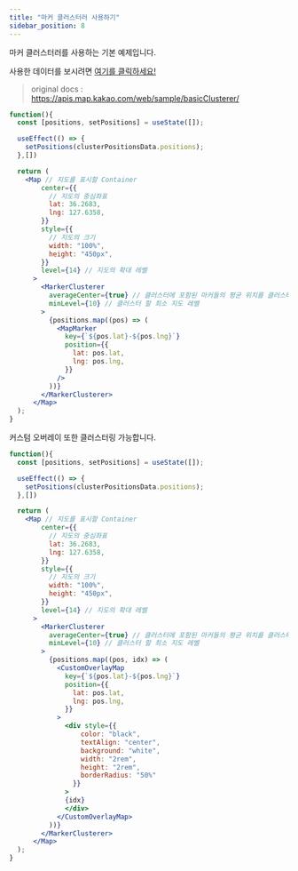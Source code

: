```yaml
---
title: "마커 클러스터러 사용하기"
sidebar_position: 8
---
```


마커 클러스터러를 사용하는 기본 예제입니다.

사용한 데이터를 보시려면 [여기를 클릭하세요!](https://apis.map.kakao.com/download/web/data/chicken.json)

> original docs : https://apis.map.kakao.com/web/sample/basicClusterer/

```jsx live
function(){
  const [positions, setPositions] = useState([]);

  useEffect(() => {
    setPositions(clusterPositionsData.positions);
  },[])

  return (
    <Map // 지도를 표시할 Container
        center={{
          // 지도의 중심좌표
          lat: 36.2683,
          lng: 127.6358,
        }}
        style={{
          // 지도의 크기
          width: "100%",
          height: "450px",
        }}
        level={14} // 지도의 확대 레벨
      >
        <MarkerClusterer
          averageCenter={true} // 클러스터에 포함된 마커들의 평균 위치를 클러스터 마커 위치로 설정
          minLevel={10} // 클러스터 할 최소 지도 레벨
        >
          {positions.map((pos) => (
            <MapMarker
              key={`${pos.lat}-${pos.lng}`}
              position={{
                lat: pos.lat,
                lng: pos.lng,
              }}
            />
          ))}
        </MarkerClusterer>
      </Map>
  );
}
```

커스텀 오버레이 또한 클러스터링 가능합니다.

```jsx live
function(){
  const [positions, setPositions] = useState([]);

  useEffect(() => {
    setPositions(clusterPositionsData.positions);
  },[])

  return (
    <Map // 지도를 표시할 Container
        center={{
          // 지도의 중심좌표
          lat: 36.2683,
          lng: 127.6358,
        }}
        style={{
          // 지도의 크기
          width: "100%",
          height: "450px",
        }}
        level={14} // 지도의 확대 레벨
      >
        <MarkerClusterer
          averageCenter={true} // 클러스터에 포함된 마커들의 평균 위치를 클러스터 마커 위치로 설정
          minLevel={10} // 클러스터 할 최소 지도 레벨
        >
          {positions.map((pos, idx) => (
            <CustomOverlayMap
              key={`${pos.lat}-${pos.lng}`}
              position={{
                lat: pos.lat,
                lng: pos.lng,
              }}
            >
              <div style={{
                  color: "black",
                  textAlign: "center",
                  background: "white",
                  width: "2rem",
                  height: "2rem",
                  borderRadius: "50%"
                }}
              >
              {idx}
              </div>
            </CustomOverlayMap>
          ))}
        </MarkerClusterer>
      </Map>
  );
}
```
